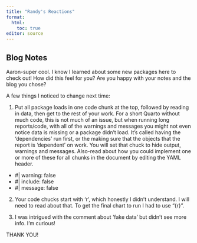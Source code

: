 ```yaml
---
title: "Randy's Reactions"
format:
  html:
    toc: true
editor: source
---
```


## Blog Notes

Aaron-super cool.  I know I learned about some new packages here to check out!  How did this feel for you?  Are you happy with your notes and the blog you chose?  

A few things I noticed to change next time:

1. Put all package loads in one code chunk at the top, followed by reading in data, then get to the rest of your work.  For a short Quarto without much code, this is not much of an issue, but when running long reports/code, with all of the warnings and messages you might not even notice data is missing or a package didn't load.  It's called having the 'dependencies' run first, or the making sure that the objects that the report is 'dependent' on work.  You will set that chuck to hide output, warnings and messages. Also-read about how you could implement one or more of these for all chunks in the document by editing the YAML header.

* #| warning: false
* #| include: false
* #| message: false


2. Your code chucks start with 'r', which honestly I didn't understand.  I will need to read about that.  To get the final chart to run I had to use "{r}".

3. I was intrigued with the comment about 'fake data' but didn't see more info.  I'm curious!

THANK YOU!


